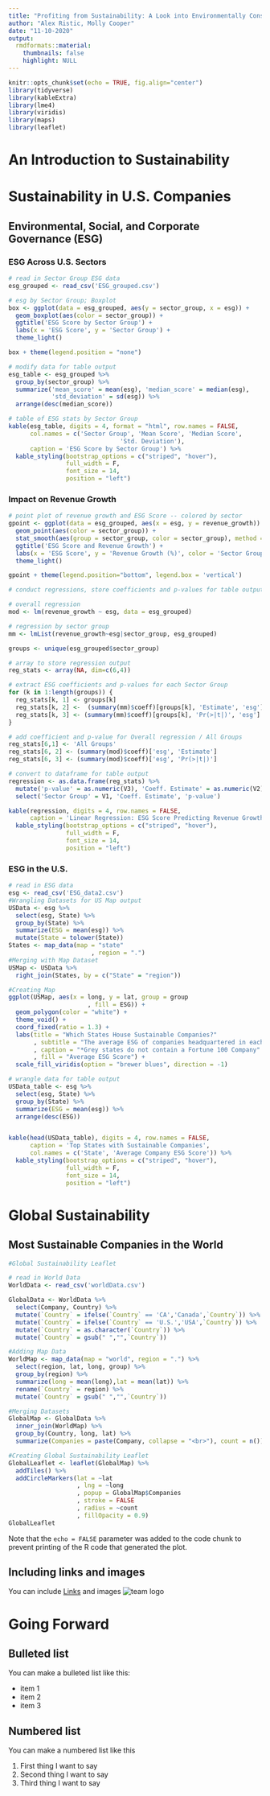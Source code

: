 ```yaml
---
title: "Profiting from Sustainability: A Look into Environmentally Conscious Companies"
author: "Alex Ristic, Molly Cooper"
date: "11-10-2020"
output:
  rmdformats::material:
    thumbnails: false
    highlight: NULL
---
```


```r
knitr::opts_chunk$set(echo = TRUE, fig.align="center")
library(tidyverse)
library(kableExtra)
library(lme4)
library(viridis)
library(maps)
library(leaflet)
```

# An Introduction to Sustainability

# Sustainability in U.S. Companies 

## Environmental, Social, and Corporate Governance (ESG)

### ESG Across U.S. Sectors

```r
# read in Sector Group ESG data
esg_grouped <- read_csv('ESG_grouped.csv')

# esg by Sector Group; Boxplot 
box <- ggplot(data = esg_grouped, aes(y = sector_group, x = esg)) +
  geom_boxplot(aes(color = sector_group)) +
  ggtitle('ESG Score by Sector Group') +
  labs(x = 'ESG Score', y = 'Sector Group') +
  theme_light()

box + theme(legend.position = "none")

# modify data for table output
esg_table <- esg_grouped %>%
  group_by(sector_group) %>%
  summarize('mean_score' = mean(esg), 'median_score' = median(esg), 
            'std_deviation' = sd(esg)) %>%
  arrange(desc(median_score))

# table of ESG stats by Sector Group
kable(esg_table, digits = 4, format = "html", row.names = FALSE,
      col.names = c('Sector Group', 'Mean Score', 'Median Score',
                               'Std. Deviation'), 
      caption = 'ESG Score by Sector Group') %>%
  kable_styling(bootstrap_options = c("striped", "hover"),
                full_width = F,
                font_size = 14,
                position = "left")
```

### Impact on Revenue Growth
```r

# point plot of revenue growth and ESG Score -- colored by sector 
gpoint <- ggplot(data = esg_grouped, aes(x = esg, y = revenue_growth)) +
  geom_point(aes(color = sector_group)) +
  stat_smooth(aes(group = sector_group, color = sector_group), method = "lm", se = FALSE) +
  ggtitle('ESG Score and Revenue Growth') +
  labs(x = 'ESG Score', y = 'Revenue Growth (%)', color = 'Sector Group') +
  theme_light()

gpoint + theme(legend.position="bottom", legend.box = 'vertical')

# conduct regressions, store coefficients and p-values for table output

# overall regression
mod <- lm(revenue_growth ~ esg, data = esg_grouped)

# regression by sector group
mm <- lmList(revenue_growth~esg|sector_group, esg_grouped)

groups <- unique(esg_grouped$sector_group)

# array to store regression output
reg_stats <- array(NA, dim=c(6,4))

# extract ESG coefficients and p-values for each Sector Group
for (k in 1:length(groups)) {
  reg_stats[k, 1] <- groups[k]
  reg_stats[k, 2] <-  (summary(mm)$coeff)[groups[k], 'Estimate', 'esg']
  reg_stats[k, 3] <- (summary(mm)$coeff)[groups[k], 'Pr(>|t|)', 'esg']
}

# add coefficient and p-value for Overall regression / All Groups
reg_stats[6,1] <- 'All Groups'
reg_stats[6, 2] <- (summary(mod)$coeff)['esg', 'Estimate']
reg_stats[6, 3] <- (summary(mod)$coeff)['esg', 'Pr(>|t|)']

# convert to dataframe for table output
regression <- as.data.frame(reg_stats) %>%
  mutate('p-value' = as.numeric(V3), 'Coeff. Estimate' = as.numeric(V2)) %>%
  select('Sector Group' = V1, 'Coeff. Estimate', 'p-value')

kable(regression, digits = 4, row.names = FALSE,
      caption = 'Linear Regression: ESG Score Predicting Revenue Growth (Revenue Growth ~ ESG)') %>%
  kable_styling(bootstrap_options = c("striped", "hover"),
                full_width = F,
                font_size = 14,
                position = "left")

```

### ESG in the U.S.
```r
# read in ESG data
esg <- read_csv('ESG_data2.csv')
#Wrangling Datasets for US Map output
USData <- esg %>%
  select(esg, State) %>%
  group_by(State) %>%
  summarize(ESG = mean(esg)) %>%
  mutate(State = tolower(State))
States <- map_data(map = "state"
                       , region = ".") 
#Merging with Map Dataset
USMap <- USData %>%
  right_join(States, by = c("State" = "region")) 

#Creating Map
ggplot(USMap, aes(x = long, y = lat, group = group
                      , fill = ESG)) +
  geom_polygon(color = "white") +
  theme_void() +
  coord_fixed(ratio = 1.3) +
  labs(title = "Which States House Sustainable Companies?"
       , subtitle = "The average ESG of companies headquartered in each state."
       , caption = "*Grey states do not contain a Fortune 100 Company"
       , fill = "Average ESG Score") +
  scale_fill_viridis(option = "brewer blues", direction = -1)

# wrangle data for table output
USData_table <- esg %>%
  select(esg, State) %>%
  group_by(State) %>%
  summarize(ESG = mean(esg)) %>%
  arrange(desc(ESG))


kable(head(USData_table), digits = 4, row.names = FALSE,
      caption = 'Top States with Sustainable Companies',
      col.names = c('State', 'Average Company ESG Score')) %>%
  kable_styling(bootstrap_options = c("striped", "hover"),
                full_width = F,
                font_size = 14,
                position = "left")

```

# Global Sustainability

## Most Sustainable Companies in the World

```r
#Global Sustainability Leaflet

# read in World Data
WorldData <- read_csv('worldData.csv')

GlobalData <- WorldData %>%
  select(Company, Country) %>%
  mutate(`Country` = ifelse(`Country` == 'CA','Canada',`Country`)) %>%
  mutate(`Country` = ifelse(`Country` == 'U.S.','USA',`Country`)) %>%
  mutate(`Country` = as.character(`Country`)) %>%
  mutate(`Country` = gsub(" ","",`Country`))

#Adding Map Data
WorldMap <- map_data(map = "world", region = ".") %>%
  select(region, lat, long, group) %>%
  group_by(region) %>%
  summarize(long = mean(long),lat = mean(lat)) %>%
  rename(`Country` = region) %>%
  mutate(`Country` = gsub(" ","",`Country`))

#Merging Datasets
GlobalMap <- GlobalData %>%
  inner_join(WorldMap) %>%
  group_by(Country, long, lat) %>%
  summarize(Companies = paste(Company, collapse = "<br>"), count = n())

#Creating Global Sustainability Leaflet
GlobalLeaflet <- leaflet(GlobalMap) %>%
  addTiles() %>%
  addCircleMarkers(lat = ~lat
                   , lng = ~long
                   , popup = GlobalMap$Companies
                   , stroke = FALSE 
                   , radius = ~count
                   , fillOpacity = 0.9) 
GlobalLeaflet

```


Note that the `echo = FALSE` parameter was added to the code chunk to prevent printing of the R code that generated the plot.


## Including links and images

You can include [Links](https://www.datadreaming.org/post/r-markdown-theme-gallery/) and images ![team logo](https://raw.githubusercontent.com/stat231-f20/Blog-Stratton-Oakmont/main/images/Stratton-Oakmont.png)


# Going Forward

## Bulleted list

You can make a bulleted list like this:

- item 1
- item 2
- item 3


## Numbered list

You can make a numbered list like this

1. First thing I want to say
2. Second thing I want to say
3. Third thing I want to say

